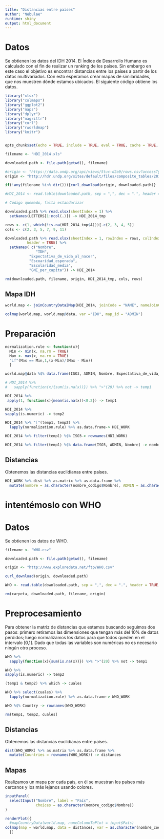 ```yaml
---
title: "Distancias entre países"
author: "Nebulae"
runtime: shiny
output: html_document
---
```


# Datos

Se obtienen los datos del IDH 2014. El Índice de Desarrollo Humano es calculado con el fin de realizar un ranking de los países. Sin embargo en este caso el objetivo es encontrar distancias entre los países a partir de los datos multivariados. Con esto esperamos crear mapas de similaridades, que nos muestren dónde estamos ubicados. El siguiente código obtiene los datos.

```r
library("xlsx")
library("colmaps")
library("ggplot2")
library("maps")
library("dplyr")
library("magrittr")
library("curl")
library("rworldmap")
library("knitr")


opts_chunk$set(echo = TRUE, include = TRUE, eval = TRUE, cache = TRUE, fig.width = 7, fig.align = "center")

```


```r
filename <- "HDI_2014.xls"

downloaded.path <- file.path(getwd(), filename)

#origin <- "https://data.undp.org/api/views/5tuc-d2a9/rows.csv?accessType=DOWNLOAD"
origin <- "http://hdr.undp.org/sites/default/files/composite_tables/2015_Statistical_Annex_Table_1.xls"

if(!any(filename %in% dir())){curl_download(origin, downloaded.path)}

#HDI_2014 <- read.table(downloaded.path, sep = ",", dec = ".", header = TRUE, quote = "\"", na.strings = "..")

# Código quemado, falta estandarizar

downloaded.path %>% read.xlsx(sheetIndex = 1) %>%
  setNames(LETTERS[1:ncol(.)]) -> HDI_2014_tmp

rows <- c(1, which(!is.na(HDI_2014_tmp$A)))[-c(2, 3, 4, 5)]
cols <- c(2, 3, 5, 7, 9, 11)

downloaded.path %>% read.xlsx(sheetIndex = 1, rowIndex = rows, colIndex = cols,
          header = TRUE) %>% 
  setNames( c("Nombre", 
              "IDH",
           "Expectativa_de_vida_al_nacer", 
           "Escoaridad_esperada", 
           "Escolaridad_media", 
           "GNI_per_capita")) -> HDI_2014

rm(downloaded.path, filename, origin, HDI_2014_tmp, cols, rows)

```


## Mapa IDH

```r
world.map <- joinCountryData2Map(HDI_2014, joinCode = "NAME", nameJoinColumn = "Nombre")

colmap(world.map, world.map@data, var ="IDH", map_id = "ADMIN") 

```


# Preparación

```r
normalization.rule <- function(x){
  Min <- min(x, na.rm = TRUE)
  Max <- max(x, na.rm = TRUE)
  "if"(Max == Min,1,(x-Min)/(Max - Min))
  }

world.map@data %$% data.frame(ISO3, ADMIN, Nombre, Expectativa_de_vida_al_nacer, Escoaridad_esperada, Escolaridad_media, GNI_per_capita) -> HDI_2014

# HDI_2014 %>% 
#   sapply(function(x){sum(is.na(x))}) %>% ">"(20) %>% not -> temp1

HDI_2014 %>% 
 apply(1, function(x){mean(is.na(x))<0.2}) -> temp1

HDI_2014 %>% 
sapply(is.numeric) -> temp2

HDI_2014 %>% "["(temp1, temp2) %>% 
  lapply(normalization.rule) %>% as.data.frame-> HDI_WORK

HDI_2014 %>% filter(temp1) %$% ISO3-> rownames(HDI_WORK)

HDI_2014 %>% filter(temp1) %$% data.frame(ISO3, ADMIN, Nombre) -> nombre_codigo

```

## Distancias

Obtenemos las distancias euclidianas entre países.

```r
HDI_WORK %>% dist %>% as.matrix %>% as.data.frame %>% 
  mutate(nombre = as.character(nombre_codigo$Nombre), ADMIN = as.character(nombre_codigo$ADMIN)) -> distances

```


# intentémoslo con WHO

# Datos

Se obtienen los datos de WHO.

```r
filename <- "WHO.csv"

downloaded.path <- file.path(getwd(), filename)

origin <- "http://www.exploredata.net/ftp/WHO.csv"

curl_download(origin, downloaded.path)

WHO <- read.table(downloaded.path, sep = ",", dec = ".", header = TRUE, quote = "\"", na.strings = "..")

rm(carpeta, downloaded.path, filename, origin)

```

# Preprocesamiento

Para obtener la matriz de distancias que estamos buscando seguimos dos pasos: primero retiramos las dimensiones que tengan más del 10% de datos perdidos; luego normalizamos los datos para que todos queden en el intervalo [0,1]. Dado que todas las variables son numéricas no es necesario ningún otro proceso.

```r

WHO %>% 
  sapply(function(x){sum(is.na(x))}) %>% ">"(20) %>% not -> temp1

WHO %>% 
sapply(is.numeric) -> temp2

(temp1 & temp2) %>% which -> cuales

WHO %>% select(cuales) %>% 
  lapply(normalization.rule) %>% as.data.frame-> WHO_WORK

WHO %$% Country -> rownames(WHO_WORK)

rm(temp1, temp2, cuales)
```

## Distancias

Obtenemos las distancias euclidianas entre países.

```r
dist(WHO_WORK) %>% as.matrix %>% as.data.frame %>% 
  mutate(Countries = rownames(WHO_WORK)) -> distances
```


## Mapas

Realizamos un mapa por cada país, en él se muestran los países más cercanos y los más lejanos usando colores. 

```r
inputPanel(
  selectInput("Nombre", label = "País",
              choices = as.character(nombre_codigo$Nombre))
)

renderPlot({
  #mapCountryData(world.map, nameColumnToPlot = input$País)
colmap(map = world.map, data = distances, var = as.character(nombre_codigo$ISO3[nombre_codigo$Nombre == input$Nombre]), map_id = "ADMIN", autocomplete = TRUE) + scale_fill_continuous(high = "#fee8c8", low = "#b30000")
  })

```

